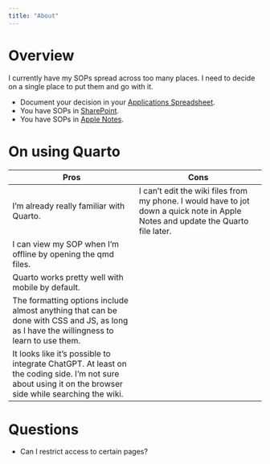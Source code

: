 ```yaml
---
title: "About"
---
```


# Overview

I currently have my SOPs spread across too many places. I need to decide on a single place to put them and go with it.

-   Document your decision in your [Applications Spreadsheet](https://docs.google.com/spreadsheets/d/12lsQk85PPPy6wWbEOxRBsLxMuWb6MLbiVlSMsH78wv0/edit?gid=1837919921#gid=1837919921).
-   You have SOPs in [SharePoint](https://uthtmc.sharepoint.com/:f:/r/sites/SPHCannellPrivate/Shared%20Documents/SOPs?csf=1&web=1&e=muarJR).
-   You have SOPs in [Apple Notes](https://www.icloud.com/notes/0a1fUXlSmNc26diQgM_cdTcEw#SOPs/Wikis/Knowledge_Base).

# On using Quarto

| Pros | Cons |
|----|----|
| I'm already really familiar with Quarto. | I can't edit the wiki files from my phone. I would have to jot down a quick note in Apple Notes and update the Quarto file later. |
| I can view my SOP when I'm offline by opening the qmd files. |  |
| Quarto works pretty well with mobile by default. |  |
| The formatting options include almost anything that can be done with CSS and JS, as long as I have the willingness to learn to use them. |  |
| It looks like it's possible to integrate ChatGPT. At least on the coding side. I'm not sure about using it on the browser side while searching the wiki. |  |

# Questions

-   Can I restrict access to certain pages?
